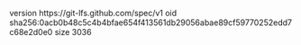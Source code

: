 version https://git-lfs.github.com/spec/v1
oid sha256:0acb0b48c5c4b4bfae654f413561db29056abae89cf59770252edd7c68e2d0e0
size 3036
